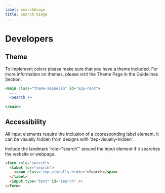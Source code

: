 ```yaml
---
label: searchUsage
title: Search Usage
---
```


# Developers

## Theme

To implement colors please make sure that you have a theme included. For more information on themes, please visit the Theme Page in the Guidelines Section.

```jsx
<main class="theme-zeppelin" id="app-root">
  ...
  <Search />
  ...
</main>
```

## Accessibility

All input elements require the inclusion of a cooresponding label element. It can be visually hidden from designs with 'zep-visually-hidden'.

Include the landmark 'role="search"' around the input element if it searches the website or webpage.

```html
<form role="search">
  <label for="search">
    <span class="zep-visually-hidden">Search</span>
  </label>
  <input type="text" id="search" />
</form>
```
